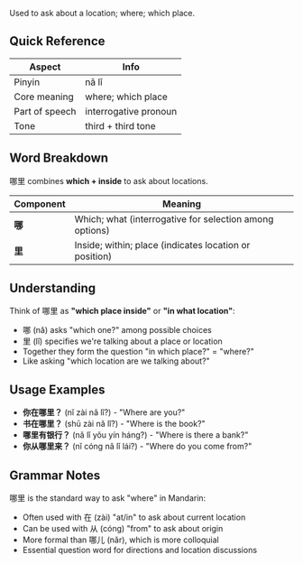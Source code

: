 Used to ask about a location; where; which place.

## Quick Reference

| Aspect         | Info                          |
| -------------- | ----------------------------- |
| Pinyin         | nǎ lǐ                         |
| Core meaning   | where; which place            |
| Part of speech | interrogative pronoun         |
| Tone           | third + third tone            |

## Word Breakdown

哪里 combines **which + inside** to ask about locations.

| Component | Meaning                                                        |
| --------- | -------------------------------------------------------------- |
| **哪**    | Which; what (interrogative for selection among options)       |
| **里**    | Inside; within; place (indicates location or position)        |

## Understanding

Think of 哪里 as **"which place inside"** or **"in what location"**:

- 哪 (nǎ) asks "which one?" among possible choices
- 里 (lǐ) specifies we're talking about a place or location
- Together they form the question "in which place?" = "where?"
- Like asking "which location are we talking about?"

## Usage Examples

- **你在哪里？** (nǐ zài nǎ lǐ?) - "Where are you?"
- **书在哪里？** (shū zài nǎ lǐ?) - "Where is the book?"
- **哪里有银行？** (nǎ lǐ yǒu yín háng?) - "Where is there a bank?"
- **你从哪里来？** (nǐ cóng nǎ lǐ lái?) - "Where do you come from?"

## Grammar Notes

哪里 is the standard way to ask "where" in Mandarin:
- Often used with 在 (zài) "at/in" to ask about current location
- Can be used with 从 (cóng) "from" to ask about origin
- More formal than 哪儿 (nǎr), which is more colloquial
- Essential question word for directions and location discussions
